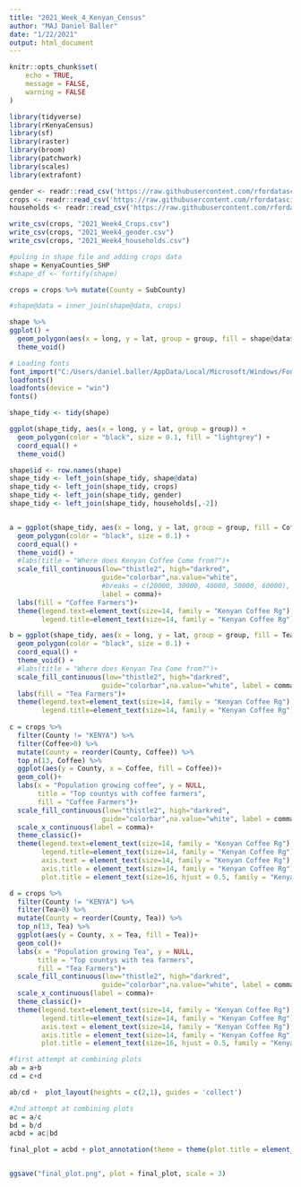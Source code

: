 ```yaml
---
title: "2021_Week_4_Kenyan_Census"
author: "MAJ Daniel Baller"
date: "1/22/2021"
output: html_document
---
```


```r
knitr::opts_chunk$set(
	echo = TRUE,
	message = FALSE,
	warning = FALSE
)
```

```r
library(tidyverse)
library(rKenyaCensus)
library(sf)
library(raster)
library(broom)
library(patchwork)
library(scales)
library(extrafont)
```

```r
gender <- readr::read_csv('https://raw.githubusercontent.com/rfordatascience/tidytuesday/master/data/2021/2021-01-19/gender.csv')
crops <- readr::read_csv('https://raw.githubusercontent.com/rfordatascience/tidytuesday/master/data/2021/2021-01-19/crops.csv')
households <- readr::read_csv('https://raw.githubusercontent.com/rfordatascience/tidytuesday/master/data/2021/2021-01-19/households.csv')

```

```r
write_csv(crops, "2021_Week4_Crops.csv")
write_csv(crops, "2021_Week4_gender.csv")
write_csv(crops, "2021_Week4_households.csv")
```


```r
#puling in shape file and adding crops data
shape = KenyaCounties_SHP
#shape_df <- fortify(shape)

crops = crops %>% mutate(County = SubCounty)

#shape@data = inner_join(shape@data, crops)

shape %>% 
ggplot() +
  geom_polygon(aes(x = long, y = lat, group = group, fill = shape@data$Coffee), color="white") +
  theme_void() 
```


```r
# Loading fonts
font_import("C:/Users/daniel.baller/AppData/Local/Microsoft/Windows/Fonts")
loadfonts()
loadfonts(device = "win")
fonts()
```

```r
shape_tidy <- tidy(shape)

ggplot(shape_tidy, aes(x = long, y = lat, group = group)) +
  geom_polygon(color = "black", size = 0.1, fill = "lightgrey") +
  coord_equal() +
  theme_void()

shape$id <- row.names(shape)
shape_tidy <- left_join(shape_tidy, shape@data)
shape_tidy <- left_join(shape_tidy, crops)
shape_tidy <- left_join(shape_tidy, gender)
shape_tidy <- left_join(shape_tidy, households[,-2])


a = ggplot(shape_tidy, aes(x = long, y = lat, group = group, fill = Coffee)) +
  geom_polygon(color = "black", size = 0.1) +
  coord_equal() +
  theme_void() +
  #labs(title = "Where does Kenyan Coffee Come from?")+
  scale_fill_continuous(low="thistle2", high="darkred", 
                       guide="colorbar",na.value="white", 
                       #breaks = c(20000, 30000, 40000, 50000, 60000),
                       label = comma)+
  labs(fill = "Coffee Farmers")+
  theme(legend.text=element_text(size=14, family = "Kenyan Coffee Rg"),
        legend.title=element_text(size=14, family = "Kenyan Coffee Rg"))

b = ggplot(shape_tidy, aes(x = long, y = lat, group = group, fill = Tea)) +
  geom_polygon(color = "black", size = 0.1) +
  coord_equal() +
  theme_void() +
  #labs(title = "Where does Kenyan Tea Come from?")+
  scale_fill_continuous(low="thistle2", high="darkred", 
                       guide="colorbar",na.value="white", label = comma)+
  labs(fill = "Tea Farmers")+
  theme(legend.text=element_text(size=14, family = "Kenyan Coffee Rg"),
        legend.title=element_text(size=14, family = "Kenyan Coffee Rg"))
  
c = crops %>% 
  filter(County != "KENYA") %>%
  filter(Coffee>0) %>% 
  mutate(County = reorder(County, Coffee)) %>% 
  top_n(13, Coffee) %>% 
  ggplot(aes(y = County, x = Coffee, fill = Coffee))+
  geom_col()+
  labs(x = "Population growing coffee", y = NULL, 
       title = "Top countys with coffee farmers",
       fill = "Coffee Farmers")+
  scale_fill_continuous(low="thistle2", high="darkred", 
                       guide="colorbar",na.value="white", label = comma)+
  scale_x_continuous(label = comma)+
  theme_classic()+
  theme(legend.text=element_text(size=14, family = "Kenyan Coffee Rg"), 
        legend.title=element_text(size=14, family = "Kenyan Coffee Rg"),
        axis.text = element_text(size=14, family = "Kenyan Coffee Rg"), 
        axis.title = element_text(size=14, family = "Kenyan Coffee Rg"),
        plot.title = element_text(size=16, hjust = 0.5, family = "Kenyan Coffee Rg"))

d = crops %>% 
  filter(County != "KENYA") %>%
  filter(Tea>0) %>% 
  mutate(County = reorder(County, Tea)) %>% 
  top_n(13, Tea) %>% 
  ggplot(aes(y = County, x = Tea, fill = Tea))+
  geom_col()+
  labs(x = "Population growing Tea", y = NULL, 
       title = "Top countys with tea farmers",
       fill = "Tea Farmers")+
  scale_fill_continuous(low="thistle2", high="darkred", 
                       guide="colorbar",na.value="white", label = comma)+
  scale_x_continuous(label = comma)+
  theme_classic()+
  theme(legend.text=element_text(size=14, family = "Kenyan Coffee Rg"), 
        legend.title=element_text(size=14, family = "Kenyan Coffee Rg"),
        axis.text = element_text(size=14, family = "Kenyan Coffee Rg"), 
        axis.title = element_text(size=14, family = "Kenyan Coffee Rg"),
        plot.title = element_text(size=16, hjust = 0.5, family = "Kenyan Coffee Rg"))

#first attempt at combining plots
ab = a+b 
cd = c+d

ab/cd +  plot_layout(heights = c(2,1), guides = 'collect')

#2nd attempt at combining plots
ac = a/c 
bd = b/d
acbd = ac|bd 

final_plot = acbd + plot_annotation(theme = theme(plot.title = element_text(hjust = 0.5, size = 36, family = "Kenyan Coffee Rg"), plot.subtitle = element_text(hjust = 0.5, size = 24, family = "Kenyan Coffee Rg"), text = element_text(family = "Kenyan Coffee Rg")), title = "Who's Growing Kenyan Coffee and Tea?",subtitle = "Murang'a tops the list for coffee farmers, while Kisii has the most tea farmers.", caption = "Tidy Tuesday 2021 Week 4 | Graphic: @danielpballer | Data: rKenyaCensus")


ggsave("final_plot.png", plot = final_plot, scale = 3)
```


